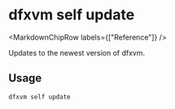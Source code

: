 
# dfxvm self update

<MarkdownChipRow labels={["Reference"]} />

Updates to the newest version of dfxvm.

## Usage

```bash
dfxvm self update
```
